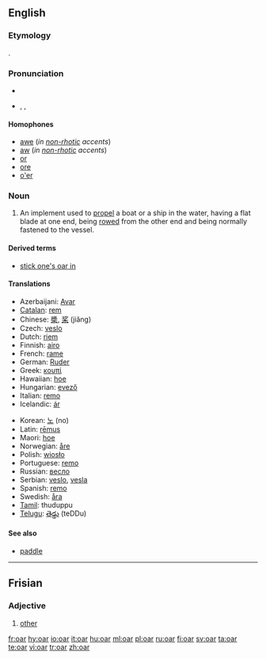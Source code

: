 ==English==

===Etymology===
{{OE.}} {{term|ar|ār|lang=ang}}.

===Pronunciation===
*{{audio|en-us-oar.ogg|Audio (US)}}
*{{enPR|ôr}}, {{IPA|/oʊr/, /ɔː(r)/}}, {{SAMPA|/O:(r)/}}
*:{{rhymes|ɔː(r)}}

====Homophones====
*[[awe]] (''in [[non-rhotic]] accents'')
*[[aw]] (''in [[non-rhotic]] accents'')
*[[or]]
*[[ore]]
*[[o'er]]

===Noun===
{{wikipedia}}
{{en-noun}}

# An implement used to [[propel]] a boat or a ship in the water, having a flat blade at one end, being [[row|rowed]] from the other end and being normally fastened to the vessel.

====Derived terms====
*[[stick one's oar in]]

====Translations====
{{trans-top|implement used to row a boat}}
*Azerbaijani: [[Avar]]
*[[Catalan]]: [[rem]] {{m}}
*Chinese: [[槳]], [[桨]] (jiǎng)
*Czech: [[veslo]] {{n}}
*Dutch: [[riem]]
*Finnish: [[airo]]
*French: [[rame]]
*German: [[Ruder]] {{n}}
*Greek: [[κουπί]] {{n}}
*Hawaiian: [[hoe]]
*Hungarian: [[evező]]
*Italian: [[remo]] {{m}}
*Icelandic: [[ár]] {{f}}
{{trans-mid}}
*Korean: [[노]] (no)
*Latin: [[remus|rēmus]]
*Maori: [[hoe]]
*Norwegian: [[åre]] {{c}}
*Polish: [[wiosło]]
*Portuguese: [[remo]] {{m}}
*Russian: [[весло]]
*Serbian: [[veslo]], [[vesla]] {{p}}
*Spanish: [[remo]] {{m}}
*Swedish: [[åra]] {{c}}
*[[Tamil]]: thuduppu
*[[Telugu]]: [[తెడ్డు]] (teDDu)
{{trans-bottom}}

====See also====
*[[paddle]]

----

==Frisian==

===Adjective===
{{infl|fy|adjective}}

# [[other]]

[[fr:oar]]
[[hy:oar]]
[[io:oar]]
[[it:oar]]
[[hu:oar]]
[[ml:oar]]
[[pl:oar]]
[[ru:oar]]
[[fi:oar]]
[[sv:oar]]
[[ta:oar]]
[[te:oar]]
[[vi:oar]]
[[tr:oar]]
[[zh:oar]]